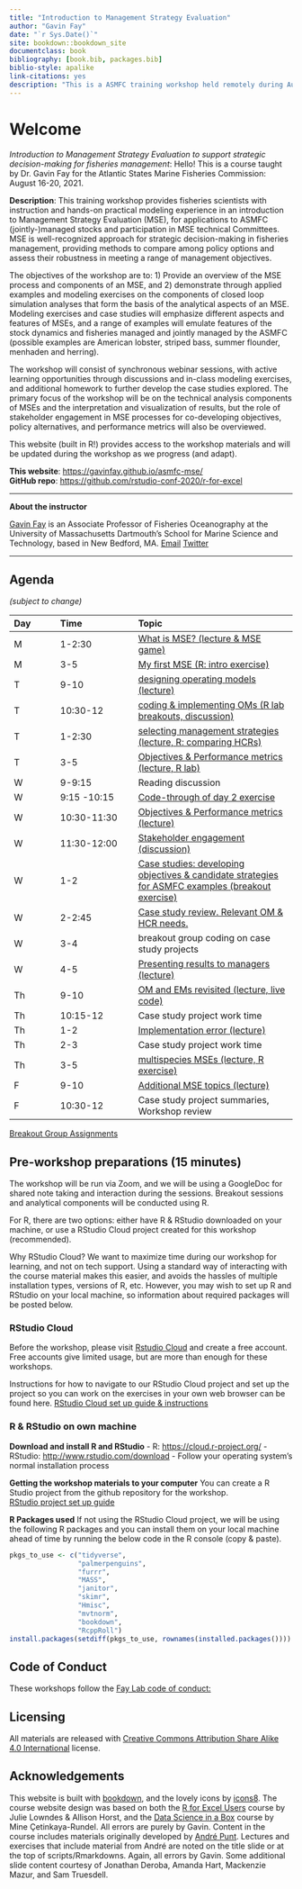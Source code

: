 ```yaml
--- 
title: "Introduction to Management Strategy Evaluation"
author: "Gavin Fay"
date: "`r Sys.Date()`"
site: bookdown::bookdown_site
documentclass: book
bibliography: [book.bib, packages.bib]
biblio-style: apalike
link-citations: yes
description: "This is a ASMFC training workshop held remotely during August 2021"
---
```


# Welcome {#welcome}

_Introduction to Management Strategy Evaluation to support strategic decision-making for fisheries management_: Hello! This is a course taught by Dr. Gavin Fay for the Atlantic States Marine Fisheries Commission: August 16-20, 2021. 

__Description__: This training workshop provides fisheries scientists with instruction and hands-on practical modeling experience in an introduction to Management Strategy Evaluation (MSE), for applications to ASMFC (jointly-)managed stocks and participation in MSE technical Committees. MSE is well-recognized approach for strategic decision-making in fisheries management, providing methods to compare among policy options and assess their robustness in meeting a range of management objectives.

The objectives of the workshop are to: 1) Provide an overview of the MSE process and components of an MSE, and 2) demonstrate through applied examples and modeling exercises on the components of closed loop simulation analyses that form the basis of the analytical aspects of an MSE. 
Modeling exercises and case studies will emphasize different aspects and features of MSEs, and a range of examples will emulate features of the stock dynamics and fisheries managed and jointly managed by the ASMFC (possible examples are American lobster, striped bass, summer flounder, menhaden and herring).

The workshop will consist of synchronous webinar sessions, with active learning opportunities through discussions and in-class modeling exercises, and additional homework to further develop the case studies explored.
The primary focus of the workshop will be on the technical analysis components of MSEs and the interpretation and visualization of results, but the role of stakeholder engagement in MSE processes for co-developing objectives, policy alternatives, and performance metrics will also be overviewed.

This website (built in R!) provides access to the workshop materials and will be updated during the workshop as we progress (and adapt).

**This website**: <https://gavinfay.github.io/asmfc-mse/>  
**GitHub repo**: <https://github.com/rstudio-conf-2020/r-for-excel>  
<!-- **Accompanying slides**: [Google Slides]()-->

---

**About the instructor**

[Gavin Fay](https://thefaylab.com) is an Associate Professor of Fisheries Oceanography at the University of Massachusetts Dartmouth's School for Marine Science and Technology, based in New Bedford, MA.
[Email](mailto:gfay@umassd.edu)
[Twitter](https://twitter.com/gavin_fay)

---

## Agenda {.unnumbered}
_(subject to change)_

<!-- |8/16 |  [Overview](#overview), [R & RStudio, RMarkdown](#rstudio) (JL) |  [Tidying](#tidying) (AH) | -->
<!-- |break      |  | | -->
<!-- |11-12:30   | [Intro to GitHub](#github) (JL) | [Filters & joins](#filter-join) (AH) | -->
<!-- |lunch      |  || -->
<!-- |13:30-15:00 | [Graphs with `ggplot2`](#ggplot2) (AH) | [Collaborating & getting help](#collaborating) (JL) | -->
<!-- |break      |  | | -->
<!-- |15:30-17:00 | [Pivot Tables & `dplyr`](#pivot-tables) (JL) | [Synthesis](#synthesis) (AH) | -->

|Day|Time|Topic|
|:--|:----|:---------|
| M | 1-2:30  | [What is MSE? (lecture & MSE game)](#intro) |
| M | 3-5 |  [My first MSE (R: intro exercise)](#first-mse) |
| T | 9-10  | [designing operating models (lecture)](#op-mods) |
| T | 10:30-12 | [coding & implementing OMs (R lab breakouts, discussion)](#coding-oms) |
| T | 1-2:30 | [selecting management strategies (lecture, R: comparing HCRs)](#management-strategies) |
| T | 3-5 | [Objectives & Performance metrics (lecture, R lab)](#objectives) |
| W | 9-9:15 | Reading discussion |
| W | 9:15 -10:15 | [Code-through of day 2 exercise](#objectives) |
| W | 10:30-11:30 | [Objectives & Performance metrics (lecture)](#objectives) |
| W | 11:30-12:00 | [Stakeholder engagement (discussion)](#stakeholders) |
| W | 1-2 | [Case studies: developing objectives & candidate strategies for ASMFC examples (breakout exercise)](#case-studies) |
| W | 2-2:45 | [Case study review. Relevant OM & HCR needs.](#project-needs) |
| W | 3-4 | breakout group coding on case study projects |
| W | 4-5 | [Presenting results to managers (lecture)](#communication) |
| Th | 9-10 | [OM and EMs revisited (lecture, live code)](#oms-revisited) |
| Th | 10:15-12 | Case study project work time |
| Th | 1-2 | [Implementation error (lecture)](#implementation) |
| Th | 2-3 | Case study project work time |
| Th | 3-5 | [multispecies MSEs (lecture, R exercise)](#ecosystem-mse) |
| F | 9-10 | [Additional MSE topics (lecture)](#grab-bag) |
| F | 10:30-12 | Case study project summaries, Workshop review |


[Breakout Group Assignments](https://docs.google.com/spreadsheets/d/1M4jT2TDf3G9TPejg3Rkdnpr1_1PoMpL1/edit?usp=sharing&ouid=100082783551785338508&rtpof=true&sd=true)


## Pre-workshop preparations (15 minutes) {.unnumbered}

The workshop will be run via Zoom, and we will be using a GoogleDoc for shared note taking and interaction during the sessions.   Breakout sessions and analytical components will be conducted using R.  

For R, there are two options: either have R & RStudio downloaded on your machine, or use a RStudio Cloud project created for this workshop (recommended).  

Why RStudio Cloud? We want to maximize time during our workshop for learning, and not on tech support. Using a standard way of interacting with the course material makes this easier, and avoids the hassles of multiple installation types, versions of R, etc. However, you may wish to set up R and RStudio on your local machine, so information about required packages will be posted below.  


### RStudio Cloud {.unnumbered}

Before the workshop, please visit [Rstudio Cloud](https://rstudio.cloud) and create a free account.  
Free accounts give limited usage, but are more than enough for these workshops.  

Instructions for how to navigate to our RStudio Cloud project and set up the project so you can work on the exercises in your own web browser can be found here.
[RStudio Cloud set up guide & instructions](https://github.com/gavinfay/asmfc-mse/issues/1)


### R & RStudio on own machine {.unnumbered}

**Download and install R and RStudio**
- R: <https://cloud.r-project.org/>
- RStudio: <http://www.rstudio.com/download>
- Follow your operating system's normal installation process

**Getting the workshop materials to your computer**
You can create a R Studio project from the github repository for the workshop.  
[RStudio project set up guide](https://github.com/gavinfay/asmfc-mse/issues/2)

**R Packages used**
If not using the RStudio Cloud project, we will be using the following R packages and you can install them on your local machine ahead of time by running the below code in the R console (copy & paste).  

```r
pkgs_to_use <- c("tidyverse",
                 "palmerpenguins",
                 "furrr",
                 "MASS",
                 "janitor",
                 "skimr",
                 "Hmisc",
                 "mvtnorm",
                 "bookdown",
                 "RcppRoll")
install.packages(setdiff(pkgs_to_use, rownames(installed.packages())))  
```


## Code of Conduct {.unnumbered}

These workshops follow the [Fay Lab code of conduct:](https://thefaylab.github.io/lab-manual/code)


## Licensing {.unnumbered}

All materials are released with [Creative Commons Attribution Share Alike 4.0 International](LICENSE.md) license.

## Acknowledgements {.unnumbered}

This website is built with [bookdown](https://bookdown.org/), and the lovely icons by [icons8](http://icons8.com/). The course website design was based on both the [R for Excel Users](https://rstudio-conf-2020.github.io/r-for-excel/) course by Julie Lowndes & Allison Horst, and the [Data Science in a Box](https://datasciencebox.org/) course by Mine Çetinkaya-Rundel. All errors are purely by Gavin. Content in the course includes materials originally developed by [André Punt](https://fish.uw.edu/faculty/andre-punt/). Lectures and exercises that include material from André are noted on the title slide or at the top of scripts/Rmarkdowns. Again, all errors by Gavin. Some additional slide content courtesy of Jonathan Deroba, Amanda Hart, Mackenzie Mazur, and Sam Truesdell.  




